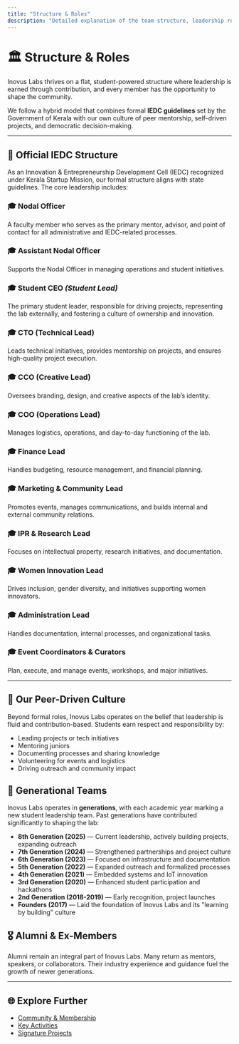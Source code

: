 ```yaml
---
title: "Structure & Roles"
description: "Detailed explanation of the team structure, leadership roles, and peer-driven model that governs how Inovus Labs operates as a student-powered innovation ecosystem."
---
```


# 🏛 Structure & Roles

Inovus Labs thrives on a flat, student-powered structure where leadership is earned through contribution, and every member has the opportunity to shape the community.

We follow a hybrid model that combines formal **IEDC guidelines** set by the Government of Kerala with our own culture of peer mentorship, self-driven projects, and democratic decision-making.

---

## 🏢 Official IEDC Structure

As an Innovation & Entrepreneurship Development Cell (IEDC) recognized under Kerala Startup Mission, our formal structure aligns with state guidelines. The core leadership includes:

### 🎓 **Nodal Officer**

A faculty member who serves as the primary mentor, advisor, and point of contact for all administrative and IEDC-related processes.

### 🎓 **Assistant Nodal Officer**

Supports the Nodal Officer in managing operations and student initiatives.

### 🎓 **Student CEO** _(Student Lead)_

The primary student leader, responsible for driving projects, representing the lab externally, and fostering a culture of ownership and innovation.

### 🎓 **CTO (Technical Lead)**

Leads technical initiatives, provides mentorship on projects, and ensures high-quality project execution.

### 🎓 **CCO (Creative Lead)**

Oversees branding, design, and creative aspects of the lab’s identity.

### 🎓 **COO (Operations Lead)**

Manages logistics, operations, and day-to-day functioning of the lab.

### 🎓 **Finance Lead**

Handles budgeting, resource management, and financial planning.

### 🎓 **Marketing & Community Lead**

Promotes events, manages communications, and builds internal and external community relations.

### 🎓 **IPR & Research Lead**

Focuses on intellectual property, research initiatives, and documentation.

### 🎓 **Women Innovation Lead**

Drives inclusion, gender diversity, and initiatives supporting women innovators.

### 🎓 **Administration Lead**

Handles documentation, internal processes, and organizational tasks.

### 🎓 **Event Coordinators & Curators**

Plan, execute, and manage events, workshops, and major initiatives.

---

## 🤝 Our Peer-Driven Culture

Beyond formal roles, Inovus Labs operates on the belief that leadership is fluid and contribution-based. Students earn respect and responsibility by:

- Leading projects or tech initiatives
- Mentoring juniors
- Documenting processes and sharing knowledge
- Volunteering for events and logistics
- Driving outreach and community impact

## 🌿 Generational Teams

Inovus Labs operates in **generations**, with each academic year marking a new student leadership team. Past generations have contributed significantly to shaping the lab:

- **8th Generation (2025)** — Current leadership, actively building projects, expanding outreach
- **7th Generation (2024)** — Strengthened partnerships and project culture
- **6th Generation (2023)** — Focused on infrastructure and documentation
- **5th Generation (2022)** — Expanded outreach and formalized processes
- **4th Generation (2021)** — Embedded systems and IoT innovation
- **3rd Generation (2020)** — Enhanced student participation and hackathons
- **2nd Generation (2018-2019)** — Early recognition, project launches
- **Founders (2017)** — Laid the foundation of Inovus Labs and its "learning by building" culture

## 🎖 Alumni & Ex-Members

Alumni remain an integral part of Inovus Labs. Many return as mentors, speakers, or collaborators. Their industry experience and guidance fuel the growth of newer generations.

---

## 🌐 Explore Further

- [Community & Membership](./8-community)
- [Key Activities](./5-key-activities)
- [Signature Projects](./6-signature-projects)